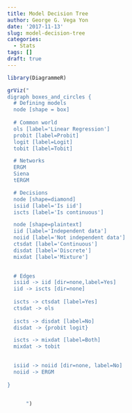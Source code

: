 ```yaml
---
title: Model Decision Tree
author: George G. Vega Yon
date: '2017-11-13'
slug: model-decision-tree
categories:
  - Stats
tags: []
draft: true
---
```


```r
library(DiagrammeR)

grViz("
digraph boxes_and_circles {
  # Defining models
  node [shape = box]
  
  # Common world
  ols [label='Linear Regression']
  probit [label=Probit]
  logit [label=Logit]
  tobit [label=Tobit]

  # Networks
  ERGM
  Siena
  tERGM

  # Decisions
  node [shape=diamond]
  isiid [label='Is iid']
  iscts [label='Is continuous']

  node [shape=plaintext]
  iid [label='Independent data']
  noiid [label='Not independent data']
  ctsdat [label='Continuous']
  disdat [label='Discrete']
  mixdat [label='Mixture']
  

  # Edges
  isiid -> iid [dir=none,label=Yes]
  iid -> iscts [dir=none]
  
  iscts -> ctsdat [label=Yes] 
  ctsdat -> ols
  
  iscts -> disdat [label=No]
  disdat -> {probit logit}

  iscts -> mixdat [label=Both]
  mixdat -> tobit
  

  isiid -> noiid [dir=none, label=No]
  noiid -> ERGM
  
}

  
      ")
```


